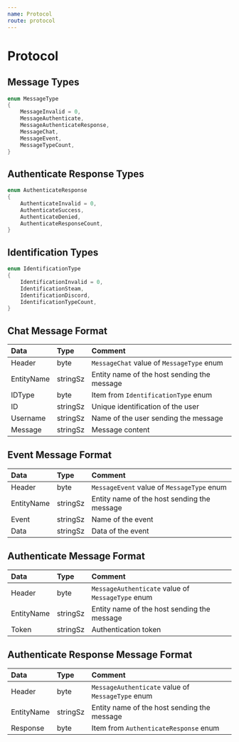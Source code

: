 ```yaml
---
name: Protocol
route: protocol
---
```


# Protocol

## Message Types

```cpp
enum MessageType
{
	MessageInvalid = 0,
	MessageAuthenticate,
	MessageAuthenticateResponse,
	MessageChat,
	MessageEvent,
	MessageTypeCount,
}
```

## Authenticate Response Types

```cpp
enum AuthenticateResponse
{
	AuthenticateInvalid = 0,
	AuthenticateSuccess,
	AuthenticateDenied,
	AuthenticateResponseCount,
}
```

## Identification Types

```cpp
enum IdentificationType
{
	IdentificationInvalid = 0,
	IdentificationSteam,
	IdentificationDiscord,
	IdentificationTypeCount,
}
```

## Chat Message Format

| Data | Type | Comment |
| :--- | :--- | :--- |
| Header | byte | `MessageChat` value of `MessageType` enum |
| EntityName | stringSz | Entity name of the host sending the message |
| IDType | byte | Item from `IdentificationType` enum |
| ID | stringSz | Unique identification of the user |
| Username | stringSz | Name of the user sending the message |
| Message | stringSz | Message content |

## Event Message Format

| Data | Type | Comment |
| :--- | :--- | :--- |
| Header | byte | `MessageEvent` value of `MessageType` enum |
| EntityName | stringSz | Entity name of the host sending the message |
| Event | stringSz | Name of the event |
| Data | stringSz | Data of the event |

## Authenticate Message Format

| Data | Type | Comment |
| :--- | :--- | :--- |
| Header | byte | `MessageAuthenticate` value of `MessageType` enum |
| EntityName | stringSz | Entity name of the host sending the message |
| Token | stringSz | Authentication token |

## Authenticate Response Message Format

| Data | Type | Comment |
| :--- | :--- | :--- |
| Header | byte | `MessageAuthenticate` value of `MessageType` enum |
| EntityName | stringSz | Entity name of the host sending the message |
| Response | byte | Item from `AuthenticateResponse` enum |

